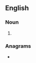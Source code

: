 ==English==

===Noun===
{{head|en|noun plural form}}

# {{plural of|acephalist|lang=en}}

===Anagrams===
* {{anagrams|en|a=aacehilpsst|chaptalises}}